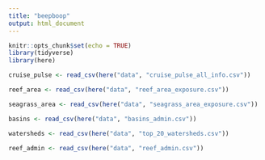 ```yaml
---
title: "beepboop"
output: html_document
---
```


```r
knitr::opts_chunk$set(echo = TRUE)
library(tidyverse)
library(here)

```


```r

cruise_pulse <- read_csv(here("data", "cruise_pulse_all_info.csv"))

reef_area <- read_csv(here("data", "reef_area_exposure.csv"))

seagrass_area <- read_csv(here("data", "seagrass_area_exposure.csv"))

basins <- read_csv(here("data", "basins_admin.csv"))

watersheds <- read_csv(here("data", "top_20_watersheds.csv"))

reef_admin <- read_csv(here("data", "reef_admin.csv"))
```

